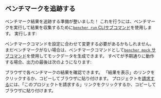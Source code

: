 
## ベンチマークを追跡する

ベンチマーク結果を追跡する準備が整いました！
これを行うには、ベンチマークを実行して結果を収集するために[`bencher run` CLIサブコマンド][bencher run]を使用します。
実行します:

<BencherRun isConsole={false} />

ベンチマークコマンドを設定に合わせて変更する必要があるかもしれません。
まだベンチマークがない場合は、ベンチマークコマンドとして[`bencher mock` サブコマンド][bencher mock]を使用してモックデータを生成できます。
すべてが予期通りに動作する場合、出力の最後は次のようになります:

<BencherRunOutput />

ブラウザで各ベンチマークの結果を確認できます。
「結果を表示」のリンクをクリックするか、コピーしてブラウザに貼り付けます。
プロジェクトを[請求する][claim project]には、「このプロジェクトを請求する」リンクをクリックするか、コピーしてブラウザに貼り付けます。

[bencher run]: /ja/docs/explanation/bencher-run/
[bencher mock]: /ja/docs/reference/bencher-metric-format/#bencher-mock
[claim project]: /ja/docs/how-to/claim/
